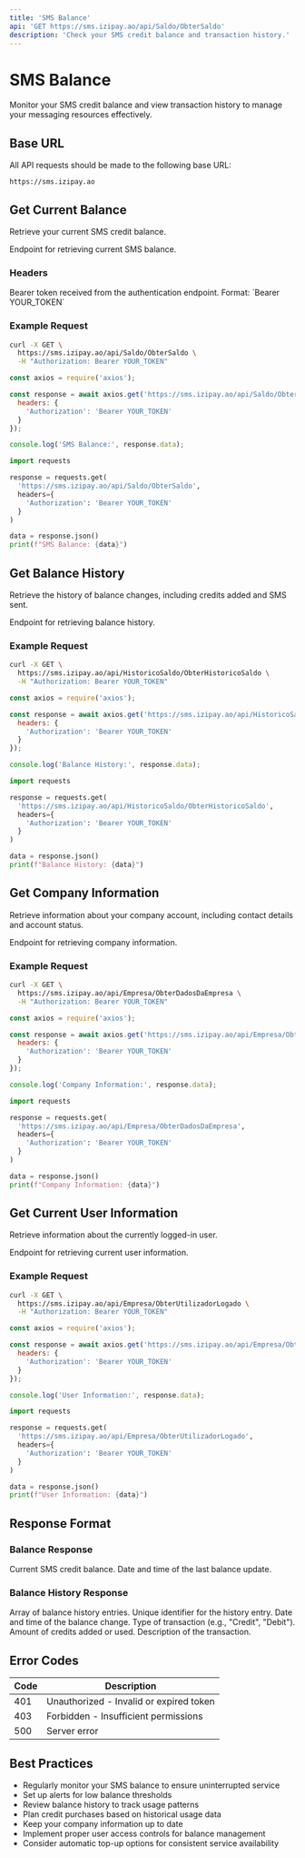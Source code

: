 ```yaml
---
title: 'SMS Balance'
api: 'GET https://sms.izipay.ao/api/Saldo/ObterSaldo'
description: 'Check your SMS credit balance and transaction history.'
---
```


# SMS Balance

Monitor your SMS credit balance and view transaction history to manage your messaging resources effectively.

## Base URL

All API requests should be made to the following base URL:

```
https://sms.izipay.ao
```

## Get Current Balance

Retrieve your current SMS credit balance.

<ParamField path="Saldo/ObterSaldo" type="string">
  Endpoint for retrieving current SMS balance.
</ParamField>

### Headers

<ParamField header="Authorization" type="string" required>
  Bearer token received from the authentication endpoint. Format: `Bearer YOUR_TOKEN`
</ParamField>

### Example Request

<CodeGroup>

```bash cURL
curl -X GET \
  https://sms.izipay.ao/api/Saldo/ObterSaldo \
  -H "Authorization: Bearer YOUR_TOKEN"
```

```javascript Node.js
const axios = require('axios');

const response = await axios.get('https://sms.izipay.ao/api/Saldo/ObterSaldo', {
  headers: {
    'Authorization': 'Bearer YOUR_TOKEN'
  }
});

console.log('SMS Balance:', response.data);
```

```python Python
import requests

response = requests.get(
  'https://sms.izipay.ao/api/Saldo/ObterSaldo',
  headers={
    'Authorization': 'Bearer YOUR_TOKEN'
  }
)

data = response.json()
print(f"SMS Balance: {data}")
```

</CodeGroup>

## Get Balance History

Retrieve the history of balance changes, including credits added and SMS sent.

<ParamField path="HistoricoSaldo/ObterHistoricoSaldo" type="string">
  Endpoint for retrieving balance history.
</ParamField>

### Example Request

<CodeGroup>

```bash cURL
curl -X GET \
  https://sms.izipay.ao/api/HistoricoSaldo/ObterHistoricoSaldo \
  -H "Authorization: Bearer YOUR_TOKEN"
```

```javascript Node.js
const axios = require('axios');

const response = await axios.get('https://sms.izipay.ao/api/HistoricoSaldo/ObterHistoricoSaldo', {
  headers: {
    'Authorization': 'Bearer YOUR_TOKEN'
  }
});

console.log('Balance History:', response.data);
```

```python Python
import requests

response = requests.get(
  'https://sms.izipay.ao/api/HistoricoSaldo/ObterHistoricoSaldo',
  headers={
    'Authorization': 'Bearer YOUR_TOKEN'
  }
)

data = response.json()
print(f"Balance History: {data}")
```

</CodeGroup>

## Get Company Information

Retrieve information about your company account, including contact details and account status.

<ParamField path="Empresa/ObterDadosDaEmpresa" type="string">
  Endpoint for retrieving company information.
</ParamField>

### Example Request

<CodeGroup>

```bash cURL
curl -X GET \
  https://sms.izipay.ao/api/Empresa/ObterDadosDaEmpresa \
  -H "Authorization: Bearer YOUR_TOKEN"
```

```javascript Node.js
const axios = require('axios');

const response = await axios.get('https://sms.izipay.ao/api/Empresa/ObterDadosDaEmpresa', {
  headers: {
    'Authorization': 'Bearer YOUR_TOKEN'
  }
});

console.log('Company Information:', response.data);
```

```python Python
import requests

response = requests.get(
  'https://sms.izipay.ao/api/Empresa/ObterDadosDaEmpresa',
  headers={
    'Authorization': 'Bearer YOUR_TOKEN'
  }
)

data = response.json()
print(f"Company Information: {data}")
```

</CodeGroup>

## Get Current User Information

Retrieve information about the currently logged-in user.

<ParamField path="Empresa/ObterUtilizadorLogado" type="string">
  Endpoint for retrieving current user information.
</ParamField>

### Example Request

<CodeGroup>

```bash cURL
curl -X GET \
  https://sms.izipay.ao/api/Empresa/ObterUtilizadorLogado \
  -H "Authorization: Bearer YOUR_TOKEN"
```

```javascript Node.js
const axios = require('axios');

const response = await axios.get('https://sms.izipay.ao/api/Empresa/ObterUtilizadorLogado', {
  headers: {
    'Authorization': 'Bearer YOUR_TOKEN'
  }
});

console.log('User Information:', response.data);
```

```python Python
import requests

response = requests.get(
  'https://sms.izipay.ao/api/Empresa/ObterUtilizadorLogado',
  headers={
    'Authorization': 'Bearer YOUR_TOKEN'
  }
)

data = response.json()
print(f"User Information: {data}")
```

</CodeGroup>

## Response Format

### Balance Response

<ResponseField name="saldo" type="number">
  Current SMS credit balance.
</ResponseField>

<ResponseField name="ultimaAtualizacao" type="string">
  Date and time of the last balance update.
</ResponseField>

### Balance History Response

<ResponseField name="items" type="array">
  Array of balance history entries.
</ResponseField>

<ResponseField name="items[].id" type="integer">
  Unique identifier for the history entry.
</ResponseField>

<ResponseField name="items[].data" type="string">
  Date and time of the balance change.
</ResponseField>

<ResponseField name="items[].tipo" type="string">
  Type of transaction (e.g., "Credit", "Debit").
</ResponseField>

<ResponseField name="items[].valor" type="number">
  Amount of credits added or used.
</ResponseField>

<ResponseField name="items[].descricao" type="string">
  Description of the transaction.
</ResponseField>

## Error Codes

| Code | Description |
|------|-------------|
| 401  | Unauthorized - Invalid or expired token |
| 403  | Forbidden - Insufficient permissions |
| 500  | Server error |

## Best Practices

- Regularly monitor your SMS balance to ensure uninterrupted service
- Set up alerts for low balance thresholds
- Review balance history to track usage patterns
- Plan credit purchases based on historical usage data
- Keep your company information up to date
- Implement proper user access controls for balance management
- Consider automatic top-up options for consistent service availability 
